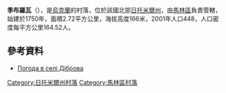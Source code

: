 {{coord|50|54|27|N|29|13|13|E|scale:30000|display=title}}

'''季布羅瓦'''（{{lang-uk|Діброва}}），是[[烏克蘭|烏克蘭]]的村落，位於該國北部[[日托米爾州|日托米爾州]]，由[[馬林區|馬林區]]負責管轄，始建於1750年，面積2.72平方公里，海拔高度166米，2001年人口448，人口密度每平方公里164.52人。

==參考資料==
* [http://weather.in.ua/ua/zhitomirskaja/6765 Погода в селі Діброва]{{Wayback|url=http://weather.in.ua/ua/zhitomirskaja/6765 |date=20160305105215 }}

{{DEFAULTSORT:Діброва}}
[[Category:日托米爾州村落|Category:日托米爾州村落]]
[[Category:馬林區村落|Category:馬林區村落]]


{{Zhytomyr-geo-stub}}